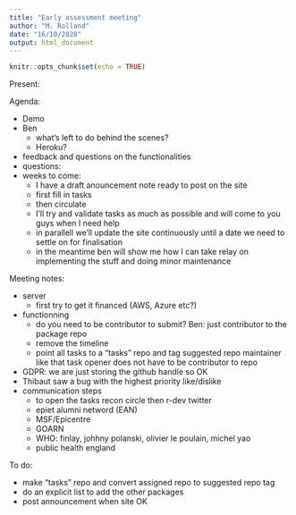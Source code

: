 ```yaml
---
title: "Early assessment meeting"
author: "M. Rolland"
date: "16/10/2020"
output: html_document
---
```


```r
knitr::opts_chunk$set(echo = TRUE)
```

Present: 

Agenda:

* Demo
* Ben 
  * what’s left to do behind the scenes?
  * Heroku?
* feedback and questions on the functionalities
* questions:
* weeks to come:
  * I have a draft anouncement note ready to post on the site
  * first fill in tasks
  * then circulate
  * I’ll try and validate tasks as much as possible and will come to you guys when I need help
  * in parallell we’ll update the site continuously until a date we need to settle on for finalisation
  * in the meantime ben will show me how I can take relay on implementing the stuff and doing minor maintenance

Meeting notes:

* server
  * first try to get it financed (AWS, Azure etc?)
* functionning
  * do you need to be contributor to submit? Ben: just contributor to the package repo
  * remove the timeline
  * point all tasks to a "tasks" repo and tag suggested repo maintainer like that task opener does not have to be contributor to repo
* GDPR: we are just storing the github handle so OK
* Thibaut saw a bug with the highest priority like/dislike
* communication steps
  * to open the tasks recon circle then r-dev twitter
  * epiet alumni netword (EAN)
  * MSF/Epicentre
  * GOARN
  * WHO: finlay, johhny polanski, olivier le poulain, michel yao
  * public health england

To do:

* make "tasks" repo and convert assigned repo to suggested repo tag
* do an explicit list to add the other packages
* post announcement when site OK

